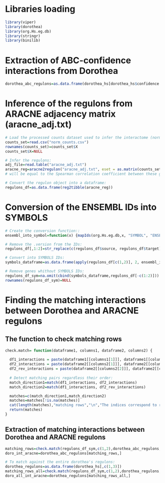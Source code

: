 # Libraries loading

```r
library(viper)
library(dorothea)
library(org.Hs.eg.db)
library(stringr)
library(binilib)
```

# Extraction of ABC-confidence interactions from Dorothea

```r
dorothea_abc_regulons=as.data.frame(dorothea_hs[dorothea_hs$confidence %in% c("A", "B", "C"), c(1,3)])
```
# Inference of the regulons from ARACNE adjacency matrix (aracne_adj.txt)

```r
# Load the processed counts dataset used to infer the interactome (norm_counts.csv: 10209 genes x 6 samples):
counts_set=read.csv("norm_counts.csv")
rownames(counts_set)=counts_set$X
counts_set$X=NULL

# Infer the regulons:
adj_file=read.table("aracne_adj.txt")
aracne_reg=aracne2regulon("aracne_adj.txt", eset = as.matrix(counts_set), format = "3col") # The Mode of Regulation (MoR) between each gene pair of the adjacency file
# will be equal to the Spearman correlation coefficient between these genes. The likelihood of the interaction will be equal to: MI(gene pair)/max(MI).

# Convert the regulon object into a dataframe:
regulons_df=as.data.frame(reg2tibble(aracne_reg))
```

# Conversion of the ENSEMBL IDs into SYMBOLS

```r
# Create the conversion function::
ensembl_into_symbol=function(x) {mapIds(org.Hs.eg.db,x, "SYMBOL", "ENSEMBL", multiVals = "first")}

# Remove the .version from the IDs:
regulons_df[,1:2]=str_replace(c(regulons_df$source, regulons_df$target), pattern = ".[0-9]+$", replacement = "")

# Convert into SYMBOLS IDs:
symbols_dataframe=as.data.frame(apply(regulons_df[c(1,2)], 2, ensembl_into_symbol))

# Remove genes whithout SYMBOLS IDs:
regulons_df_sym=na.omit(cbind(symbols_dataframe,regulons_df[-c(1:2)]))
rownames(regulons_df_sym)=NULL
```

# Finding the matching interactions between Dorothea and ARACNE regulons

## The function to check matching rows

```r
check.match= function(dataframe1, columns1, dataframe2, columns2) {
  
  df1_interactions = paste(dataframe1[[columns1[1]]], dataframe1[[columns1[2]]])
  df2_interactions = paste(dataframe2[[columns2[1]]], dataframe2[[columns2[2]]])
  df2_rev_interactions = paste(dataframe2[[columns2[2]]], dataframe2[[columns2[1]]])
  
  # Detect matching pairs regardless their order:
  match_direction1=match(df1_interactions, df2_interactions)
  match_direction2=match(df1_interactions, df2_rev_interactions) 

  matches=c(match_direction1,match_direction2)
  matches=matches[!is.na(matches)]
  cat(length(matches),"matching rows","\n","The indices correspond to row indices of", substitute(dataframe2),"\n")
  return(matches)
}
```
## Extraction of matching interactions between Dorothea and ARACNE regulons

```r
matching_rows=check.match(regulons_df_sym,c(1,2),dorothea_abc_regulons,c(1,2))
doro_int_aracne=dorothea_abc_regulons[matching_rows,]

# To match against the entire dorothea's regulons:
dorothea_regulons=as.data.frame(dorothea_hs[,c(1,3)])
matching_rows_all=check.match(regulons_df_sym,c(1,2),dorothea_regulons,c(1,2))
doro_all_int_aracne=dorothea_regulons[matching_rows_all,]

```
